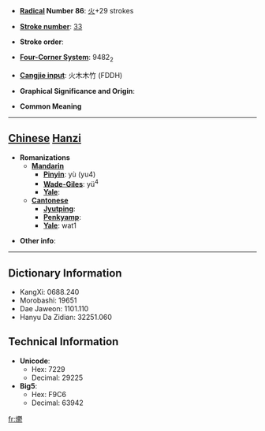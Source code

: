 * '''[[Wiktionary:Chinese radical index| Radical]] Number 86''': [[Wiktionary:Chinese radical index 火|火]]+29 strokes

* '''[[Wiktionary:Chinese total strokes index|Stroke number]]''': [[Wiktionary:Chinese total strokes index 33|33]]

* '''Stroke order''': 

* '''[[Wiktionary:Chinese four corner index|Four-Corner System]]''': 9482<sub>2</sub>

* '''[[Wiktionary:Chinese Cangjie index|Cangjie input]]''': 火木木竹 (FDDH)

* '''Graphical Significance and Origin''': 

* '''Common Meaning'''

----

== [[Chinese]] [[Hanzi]] ==

* '''Romanizations'''
** '''[[Mandarin]]'''
*** '''[[Pinyin]]''': yù (yu4)
*** '''[[Wade-Giles]]''': yü<sup>4</sup>
*** '''[[Yale]]''': 
** '''[[Cantonese]]'''
*** '''[[Jyutping]]''':
*** '''[[Penkyamp]]''': 
*** '''[[Yale]]''': wat1

* '''Other info''': 

----

== Dictionary Information ==

* KangXi: 0688.240
* Morobashi: 19651
* Dae Jaweon: 1101.110
* Hanyu Da Zidian: 32251.060

== Technical Information ==

* '''Unicode''':
** Hex: 7229
** Decimal: 29225
* '''Big5''':
** Hex: F9C6
** Decimal: 63942

[[fr:爩]]